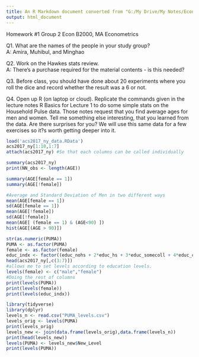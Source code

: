 ---
title: An R Markdown document converted from "G:/My Drive/My Notes/Econometrics/HW1.ipynb"
output: html_document
---

Homework #1
Group 2
Econ B2000, MA Econometrics

Q1. What are the names of the people in your study group?\
A: Amira, Muhibul, and Minghao

Q2. Work on the Hawkes stats review. \
A: There's a purchase required for the material contents - is this needed?

Q3. Before class, you should have done about 20 experiments where you roll the dice and record whether the result was a 6 or not.

Q4. Open up R (on laptop or cloud). Replicate the commands given in the lecture notes R Basics for Lecture 1 to do some simple stats on the Household Pulse data. Those notes request that you find average ages for men and women. Tell me something else interesting, that you learned from the data. Are there surprises for you? We will use this same data for a few exercises so it?s worth getting deeper into it.

```{r}
load('acs2017_ny_data.RData')
acs2017_ny[1:10,1:7]
attach(acs2017_ny) #So that each columns can be called individually
```

```{r}
summary(acs2017_ny)
print(NN_obs <- length(AGE))
```

```{r}
summary(AGE[female == 1])
summary(AGE[!female])
```

```{r}
#Average and Standard Deviation of Men in two different ways
mean(AGE[female == 1])
sd(AGE[female == 1])
mean(AGE[!female])
sd(AGE[!female])
mean(AGE[ (female == 1) & (AGE<90) ]) 
hist(AGE[(AGE > 90)])
```

```{r}
str(as.numeric(PUMA))
PUMA <- as.factor(PUMA)
female <- as.factor(female)
educ_indx <- factor((educ_nohs + 2*educ_hs + 3*educ_somecoll + 4*educ_college + 5*educ_advdeg), levels=c(1,2,3,4,5),labels = c("No HS","HS","SmColl","Bach","Adv"))
head(acs2017_ny[,c(3:7)])
#allows me to set levels according to education levels.
levels(female) <- c("male","female")
#Doing the rest of columns
print(levels(PUMA))
print(levels(female))
print(levels(educ_indx))
```


```{r}
library(tidyverse)
library(dplyr)
levels_n <- read.csv("PUMA_levels.csv")
levels_orig <- levels(PUMA) 
print(levels_orig)
levels_new <- join(data.frame(levels_orig),data.frame(levels_n))
print(head(levels_new))
levels(PUMA) <- levels_new$New_Level
print(levels(PUMA))
```

```{r}

```